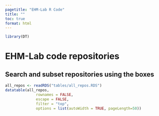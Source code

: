 ```yaml
---
pagetitle: "EHM-Lab R Code"
title: ""
toc: true
format: html
---
```


```r
library(DT)
```

# EHM-Lab code repositories

::: {.callout-tip}
## Search and subset repositories using the boxes
:::

```r
all_repos <- readRDS("tables/all_repos.RDS")
datatable(all_repos,
              rownames = FALSE, 
              escape = FALSE,
              filter = "top",
              options = list(autoWidth = TRUE, pageLength=50))
```

